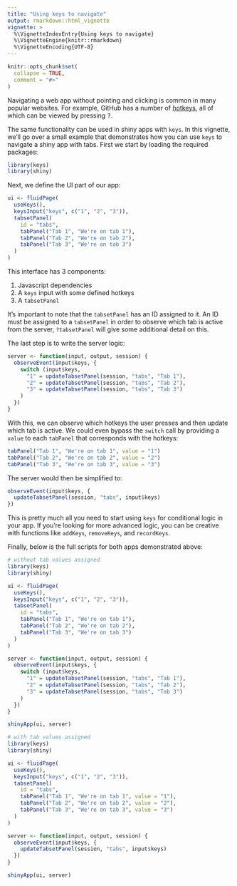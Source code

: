 ```yaml
---
title: "Using keys to navigate"
output: rmarkdown::html_vignette
vignette: >
  %\VignetteIndexEntry{Using keys to navigate}
  %\VignetteEngine{knitr::rmarkdown}
  %\VignetteEncoding{UTF-8}
---
```


```r
knitr::opts_chunk$set(
  collapse = TRUE,
  comment = "#>"
)
```

Navigating a web app without pointing and clicking is common in many popular websites. For example, GitHub has a number of [hotkeys](https://docs.github.com/en/free-pro-team@latest/github/getting-started-with-github/keyboard-shortcuts), all of which can be viewed by pressing <kbd>?</kbd>.

The same functionality can be used in shiny apps with `keys`. In this vignette, we'll go over a small example that demonstrates how you can use `keys` to navigate a shiny app with tabs. First we start by loading the required packages:

```r
library(keys)
library(shiny)
```

Next, we define the UI part of our app:

```r
ui <- fluidPage(
  useKeys(),
  keysInput("keys", c("1", "2", "3")),
  tabsetPanel(
    id = "tabs",
    tabPanel("Tab 1", "We're on tab 1"),
    tabPanel("Tab 2", "We're on tab 2"),
    tabPanel("Tab 3", "We're on tab 3")
  )
)
```

This interface has 3 components:

1. Javascript dependencies
2. A `keys` input with some defined hotkeys
3. A `tabsetPanel`

It's important to note that the `tabsetPanel` has an ID assigned to it. An ID must be assigned to a `tabsetPanel` in order to observe which tab is active from the server, `?tabsetPanel` will give some additional detail on this.

The last step is to write the server logic:

```r
server <- function(input, output, session) {
  observeEvent(input$keys, {
    switch (input$keys,
      "1" = updateTabsetPanel(session, "tabs", "Tab 1"),
      "2" = updateTabsetPanel(session, "tabs", "Tab 2"),
      "3" = updateTabsetPanel(session, "tabs", "Tab 3")
    )
  })
}
```

With this, we can observe which hotkeys the user presses and then update which tab is active. We could even bypass the `switch` call by providing a `value` to each `tabPanel` that corresponds with the hotkeys:

```r
tabPanel("Tab 1", "We're on tab 1", value = "1")
tabPanel("Tab 2", "We're on tab 2", value = "2")
tabPanel("Tab 3", "We're on tab 3", value = "3")
```

The server would then be simplified to:

```r
observeEvent(input$keys, {
  updateTabsetPanel(session, "tabs", input$keys)
})
```

This is pretty much all you need to start using `keys` for conditional logic in your app. If you're looking for more advanced logic, you can be creative with functions like `addKeys`, `removeKeys`, and `recordKeys`. 

Finally, below is the full scripts for both apps demonstrated above:

```r
# without tab values assigned
library(keys)
library(shiny)

ui <- fluidPage(
  useKeys(),
  keysInput("keys", c("1", "2", "3")),
  tabsetPanel(
    id = "tabs",
    tabPanel("Tab 1", "We're on tab 1"),
    tabPanel("Tab 2", "We're on tab 2"),
    tabPanel("Tab 3", "We're on tab 3")
  )
)

server <- function(input, output, session) {
  observeEvent(input$keys, {
    switch (input$keys,
      "1" = updateTabsetPanel(session, "tabs", "Tab 1"),
      "2" = updateTabsetPanel(session, "tabs", "Tab 2"),
      "3" = updateTabsetPanel(session, "tabs", "Tab 3")
    )
  })
}

shinyApp(ui, server)

# with tab values assigned
library(keys)
library(shiny)

ui <- fluidPage(
  useKeys(),
  keysInput("keys", c("1", "2", "3")),
  tabsetPanel(
    id = "tabs",
    tabPanel("Tab 1", "We're on tab 1", value = "1"),
    tabPanel("Tab 2", "We're on tab 2", value = "2"),
    tabPanel("Tab 3", "We're on tab 3", value = "3")
  )
)

server <- function(input, output, session) {
  observeEvent(input$keys, {
    updateTabsetPanel(session, "tabs", input$keys)
  })
}

shinyApp(ui, server)
```
